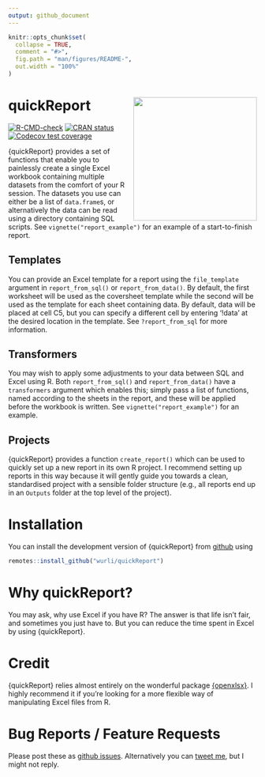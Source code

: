 ```yaml
---
output: github_document
---
```


<!-- README.md is generated from README.Rmd. Please edit that file -->

```r
knitr::opts_chunk$set(
  collapse = TRUE,
  comment = "#>",
  fig.path = "man/figures/README-",
  out.width = "100%"
)
```

# quickReport <img src="man/figures/logo.png" align="right" style = "width:250px;height:250px" />

<!-- badges: start -->
[![R-CMD-check](https://github.com/wurli/quickReport/workflows/R-CMD-check/badge.svg)](https://github.com/wurli/quickReport/actions)
[![CRAN status](https://www.r-pkg.org/badges/version/quickReport)](https://CRAN.R-project.org/package=quickReport)
[![Codecov test coverage](https://codecov.io/gh/wurli/quickReport/branch/master/graph/badge.svg)](https://codecov.io/gh/wurli/quickReport?branch=master)
<!-- badges: end -->

{quickReport} provides a set of functions that enable you to painlessly create a
single Excel workbook containing multiple datasets from the comfort of your R
session. The datasets you use can either be a list of `data.frame`s, or
alternatively the data can be read using a directory containing SQL scripts. 
See `vignette("report_example")` for an example of a start-to-finish report.

## Templates
You can provide an Excel template for a report using the `file_template`
argument in `report_from_sql()` or `report_from_data()`. By default, the first
worksheet will be used as the coversheet template while the second will be used
as the template for each sheet containing data. By default, data will be placed
at cell C5, but you can specify a different cell by entering '!data' at the
desired location in the template. See `?report_from_sql` for more information.

## Transformers
You may wish to apply some adjustments to your data between SQL and Excel using
R. Both `report_from_sql()` and `report_from_data()` have a `transformers`
argument which enables this; simply pass a list of functions, named according to
the sheets in the report, and these will be applied before the workbook is
written. See `vignette("report_example")` for an example.

## Projects
{quickReport} provides a function `create_report()` which can be used to quickly
set up a new report in its own R project. I recommend setting up reports in this
way because it will gently guide you towards a clean, standardised project with 
a sensible folder structure (e.g., all reports end up in an `Outputs` folder at 
the top level of the project).

# Installation
You can install the development version of {quickReport} from
[github](https://github.com/wurli/quickReport) using

``` r
remotes::install_github("wurli/quickReport")
```

# Why quickReport? 
You may ask, why use Excel if you have R? The answer is that life isn't fair,
and sometimes you just have to. But you can reduce the time spent in Excel by
using {quickReport}.

# Credit
{quickReport} relies almost entirely on the wonderful package
[{openxlsx}](https://ycphs.github.io/openxlsx/). I highly recommend it if you're 
looking for a more flexible way of manipulating Excel files from R.

# Bug Reports / Feature Requests
Please post these as [github issues](https://github.com/wurli/quickReport/issues).
Alternatively you can [tweet me](https://twitter.com/_wurli), but I might not
reply.